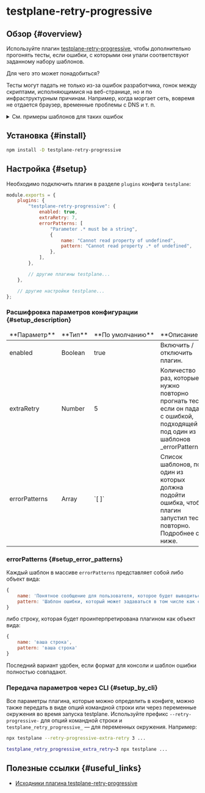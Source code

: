 # testplane-retry-progressive

## Обзор {#overview}

Используйте плагин [testplane-retry-progressive][testplane-retry-progressive], чтобы дополнительно прогонять тесты, если ошибки, с которыми они упали соответствуют заданному набору шаблонов.

Для чего это может понадобиться?

Тесты могут падать не только из-за ошибок разработчика, гонок между скриптами, исполняющимися на веб-странице, но и по инфраструктурным причинам. Например, когда моргает сеть, вовремя не отдается браузер, временные проблемы с DNS и т. п.

<details>

<summary>
См. примеры шаблонов для таких ошибок

</summary>

-   Browser request was cancelled
-   A window size operation failed because the window is not currently available
-   chrome not reachable
-   Tried to run command without establishing a connection
-   No such driver
-   no such window
-   Session timed out or not found
-   Reached error page
-   getaddrinfo ENOTFOUND
-   Browsing context has been discarded
-   Cannot launch browser
-   Failed to decode response from marionette
-   session deleted because of page crash
-   Couldn't connect to selenium server

</details>

## Установка {#install}

```bash
npm install -D testplane-retry-progressive
```

## Настройка {#setup}

Необходимо подключить плагин в разделе `plugins` конфига `testplane`:

```javascript
module.exports = {
    plugins: {
        "testplane-retry-progressive": {
            enabled: true,
            extraRetry: 7,
            errorPatterns: [
                "Parameter .* must be a string",
                {
                    name: "Cannot read property of undefined",
                    pattern: "Cannot read property .* of undefined",
                },
            ],
        },

        // другие плагины testplane...
    },

    // другие настройки testplane...
};
```

### Расшифровка параметров конфигурации {#setup_description}

<table>
<thead>
<tr><td>**Параметр**</td><td>**Тип**</td><td>**По&nbsp;умолчанию**</td><td>**Описание**</td></tr>
</thead>
<tbody>
<tr><td>enabled</td><td>Boolean</td><td>true</td><td>Включить / отключить плагин.</td></tr>
<tr><td>extraRetry</td><td>Number</td><td>5</td><td>Количество раз, которые нужно повторно прогнать тест, если он падает с ошибкой, подходящей под один из шаблонов _errorPatterns_.</td></tr>
<tr><td>errorPatterns</td><td>Array</td><td>`[ ]`</td><td>Список шаблонов, под один из которых должна подойти ошибка, чтобы плагин запустил тест повторно. Подробнее см. ниже.</td></tr>

</tbody>
</table>

### errorPatterns {#setup_error_patterns}

Каждый шаблон в массиве `errorPatterns` представляет собой либо объект вида:

```javascript
{
    name: 'Понятное сообщение для пользователя, которое будет выводиться в консоль',
    pattern: 'Шаблон ошибки, который может задаваться в том числе как строка для регулярного выражения'
}
```

либо строку, которая будет проинтерпретирована плагином как объект вида:

```javascript
{
    name: 'ваша строка',
    pattern: 'ваша строка'
}
```

Последний вариант удобен, если формат для консоли и шаблон ошибки полностью совпадают.

### Передача параметров через CLI {#setup_by_cli}

Все параметры плагина, которые можно определить в конфиге, можно также передать в виде опций командной строки или через переменные окружения во время запуска testplane. Используйте префикс `--retry-progressive-` для опций командной строки и `testplane_retry_progressive_` &mdash; для переменных окружения. Например:

```bash
npx testplane --retry-progressive-extra-retry 3 ...
```

```bash
testplane_retry_progressive_extra_retry=3 npx testplane ...
```

## Полезные ссылки {#useful_links}

-   [Исходники плагина testplane-retry-progressive][testplane-retry-progressive]

[testplane-retry-progressive]: https://github.com/gemini-testing/testplane-retry-progressive
